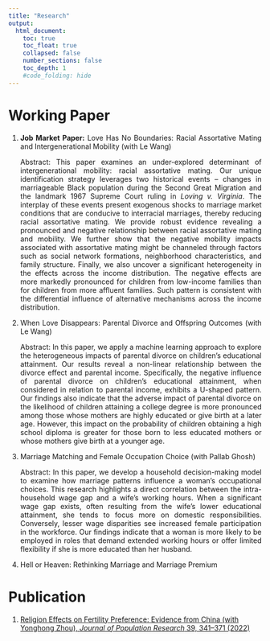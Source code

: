 ```yaml
---
title: "Research"
output:
  html_document:
    toc: true
    toc_float: true
    collapsed: false
    number_sections: false
    toc_depth: 1
    #code_folding: hide
---
```


# Working Paper

<div style="text-align: justify">
1.	**Job Market Paper:** Love Has No Boundaries: Racial Assortative Mating and Intergenerational Mobility (with Le Wang)

    Abstract: This paper examines an under-explored determinant of intergenerational mobility: racial assortative mating. Our unique identification strategy leverages two historical events – changes in marriageable Black population during the Second Great Migration and the landmark 1967 Supreme Court ruling in *Loving v. Virginia*. The interplay of these events present exogenous shocks to marriage market conditions that are conducive to interracial marriages, thereby reducing racial assortative mating. We provide robust evidence revealing a pronounced and negative relationship between racial assortative mating and mobility. We further show that the negative mobility impacts associated with assortative mating might be channeled through factors such as social network formations, neighborhood characteristics, and family structure. Finally, we also uncover a significant heterogeneity in the effects across the income distribution. The negative effects are more markedly pronounced for children from low-income families than for children from more affluent families. Such pattern is consistent with the differential influence of alternative mechanisms across the income distribution.


2.	When Love Disappears: Parental Divorce and Offspring Outcomes (with Le Wang)

    Abstract: In this paper, we apply a machine learning approach to explore the heterogeneous impacts of parental divorce on children's educational attainment. Our results reveal a non-linear relationship between the divorce effect and parental income. Specifically, the negative influence of parental divorce on children's educational attainment, when considered in relation to parental income, exhibits a U-shaped pattern. Our findings also indicate that the adverse impact of parental divorce on the likelihood of children attaining a college degree is more pronounced among those whose mothers are highly educated or give birth at a later age. However, this impact on the probability of children obtaining a high school diploma is greater for those born to less educated mothers or whose mothers give birth at a younger age.


3.	Marriage Matching and Female Occupation Choice (with Pallab Ghosh)

    Abstract: In this paper, we develop a household decision-making model to examine how marriage patterns influence a woman's occupational choices. This research highlights a direct correlation between the intra-household wage gap and a wife's working hours. When a significant wage gap exists, often resulting from the wife's lower educational attainment, she tends to focus more on domestic responsibilities. Conversely, lesser wage disparities see increased female participation in the workforce. Our findings indicate that a woman is more likely to be employed in roles that demand extended working hours or offer limited flexibility if she is more educated than her husband.


4.	Hell or Heaven: Rethinking Marriage and Marriage Premium

</div>

# Publication
1.	[Religion Effects on Fertility Preference: Evidence from China (with Yonghong Zhou), *Journal
of Population Research* 39, 341–371 (2022)](https://link.springer.com/article/10.1007/s12546-022-09286-4)


